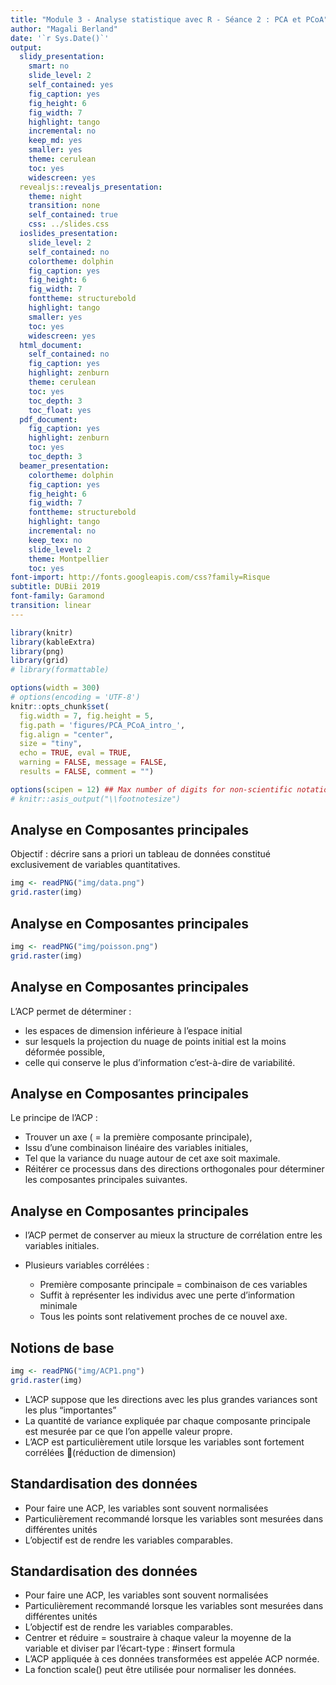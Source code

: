 ```yaml
---
title: "Module 3 - Analyse statistique avec R - Séance 2 : PCA et PCoA"
author: "Magali Berland"
date: '`r Sys.Date()`'
output:
  slidy_presentation:
    smart: no
    slide_level: 2
    self_contained: yes
    fig_caption: yes
    fig_height: 6
    fig_width: 7
    highlight: tango
    incremental: no
    keep_md: yes
    smaller: yes
    theme: cerulean
    toc: yes
    widescreen: yes
  revealjs::revealjs_presentation:
    theme: night
    transition: none
    self_contained: true
    css: ../slides.css
  ioslides_presentation:
    slide_level: 2
    self_contained: no
    colortheme: dolphin
    fig_caption: yes
    fig_height: 6
    fig_width: 7
    fonttheme: structurebold
    highlight: tango
    smaller: yes
    toc: yes
    widescreen: yes
  html_document:
    self_contained: no
    fig_caption: yes
    highlight: zenburn
    theme: cerulean
    toc: yes
    toc_depth: 3
    toc_float: yes
  pdf_document:
    fig_caption: yes
    highlight: zenburn
    toc: yes
    toc_depth: 3
  beamer_presentation:
    colortheme: dolphin
    fig_caption: yes
    fig_height: 6
    fig_width: 7
    fonttheme: structurebold
    highlight: tango
    incremental: no
    keep_tex: no
    slide_level: 2
    theme: Montpellier
    toc: yes
font-import: http://fonts.googleapis.com/css?family=Risque
subtitle: DUBii 2019
font-family: Garamond
transition: linear
---
```


```r
library(knitr)
library(kableExtra)
library(png)
library(grid)
# library(formattable)

options(width = 300)
# options(encoding = 'UTF-8')
knitr::opts_chunk$set(
  fig.width = 7, fig.height = 5, 
  fig.path = 'figures/PCA_PCoA_intro_',
  fig.align = "center", 
  size = "tiny", 
  echo = TRUE, eval = TRUE, 
  warning = FALSE, message = FALSE, 
  results = FALSE, comment = "")

options(scipen = 12) ## Max number of digits for non-scientific notation
# knitr::asis_output("\\footnotesize")

```

## Analyse en Composantes principales

Objectif : décrire sans a priori un tableau de données constitué exclusivement de variables quantitatives.

```r
img <- readPNG("img/data.png")
grid.raster(img)
```

## Analyse en Composantes principales

```r
img <- readPNG("img/poisson.png")
grid.raster(img)
```

## Analyse en Composantes principales

L’ACP permet de déterminer :

- les espaces de dimension inférieure à l’espace initial 
- sur lesquels la projection du nuage de points initial est la moins déformée possible, 
- celle qui conserve le plus d’information c’est-à-dire de variabilité.


## Analyse en Composantes principales

Le principe de l'ACP : 

- Trouver un axe ( = la première composante principale), 
- Issu d'une combinaison linéaire des variables initiales, 
- Tel que la variance du nuage autour de cet axe soit maximale. 
- Réitérer ce processus dans des directions orthogonales pour déterminer les composantes principales suivantes.

## Analyse en Composantes principales

- l'ACP permet de conserver au mieux la structure de corrélation entre les variables initiales.
- Plusieurs variables corrélées : 

  - Première composante principale = combinaison de ces variables 
  - Suffit à représenter les individus avec une perte d’information minimale 
  - Tous les points sont relativement proches de ce nouvel axe.

## Notions de base

```r
img <- readPNG("img/ACP1.png")
grid.raster(img)
```

- L’ACP suppose que les directions avec les plus grandes variances sont les plus “importantes”
- La quantité de variance expliquée par chaque composante principale est mesurée par ce que l’on appelle valeur propre.
- L’ACP est particulièrement utile lorsque les variables sont fortement corrélées (réduction de dimension)


## Standardisation des données

- Pour faire une ACP, les variables sont souvent normalisées 
- Particulièrement recommandé lorsque les variables sont mesurées dans différentes unités 
- L’objectif est de rendre les variables comparables. 

## Standardisation des données

- Pour faire une ACP, les variables sont souvent normalisées 
- Particulièrement recommandé lorsque les variables sont mesurées dans différentes unités 
- L’objectif est de rendre les variables comparables. 
- Centrer et réduire = soustraire à chaque valeur la moyenne de la variable et diviser par l’écart-type : #insert formula
- L’ACP appliquée à ces données transformées est appelée ACP normée.
- La fonction scale() peut être utilisée pour normaliser les données.
